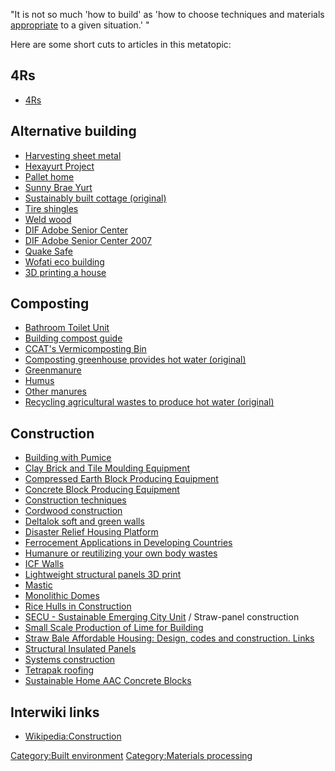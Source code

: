{{Portal box|Construction and materials}}
{{topic header| default.png |Construction and materials}}

{{TOCright}}
"It is not so much 'how to build' as 'how to choose techniques and materials [[appropriate]] to a given situation.' "

Here are some short cuts to articles in this metatopic:

==4Rs==
* [[Glossary of sustainability terms#4Rs|4Rs]]

==Alternative building==
* [[Harvesting sheet metal]]
* [[Hexayurt Project]]
* [[Pallet home]]
* [[Sunny Brae Yurt]]
* [[Sustainably built cottage (original)]]
* [[Tire shingles]]
* [[Weld wood]]
* [[DIF Adobe Senior Center]]
* [[DIF Adobe Senior Center 2007]]
* [[Quake Safe]]
* [[Wofati eco building]]
* [[3D printing a house]]

==Composting==
* [[Bathroom Toilet Unit]]
* [[Building compost guide]]
* [[CCAT's Vermicomposting Bin]]
* [[Composting greenhouse provides hot water (original)]]
* [[Greenmanure]]
* [[Humus]]
* [[Other manures]]
* [[Recycling agricultural wastes to produce hot water (original)]]

==Construction==
* [[Building with Pumice]]
* [[Clay Brick and Tile Moulding Equipment]]
* [[Compressed Earth Block Producing Equipment]]
* [[Concrete Block Producing Equipment]]
* [[Construction techniques]]
* [[Cordwood construction]]
* [[Deltalok soft and green walls]]
* [[Disaster Relief Housing Platform]]
* [[Ferrocement Applications in Developing Countries]]
* [[Humanure or reutilizing your own body wastes]]
* [[ICF Walls]]
* [[Lightweight structural panels 3D print]]
* [[Mastic]]
* [[Monolithic Domes]]
* [[Rice Hulls in Construction]]
* [[SECU - Sustainable Emerging City Unit]] / Straw-panel construction
* [[Small Scale Production of Lime for Building]]
* [[Straw Bale Affordable Housing: Design, codes and construction. Links]]
* [[Structural Insulated Panels]]
* [[Systems construction]]
* [[Tetrapak roofing]]
* [[Sustainable Home AAC Concrete Blocks]]

== Interwiki links ==

* [[Wikipedia:Construction]]


[[Category:Built environment]]
[[Category:Materials processing]]